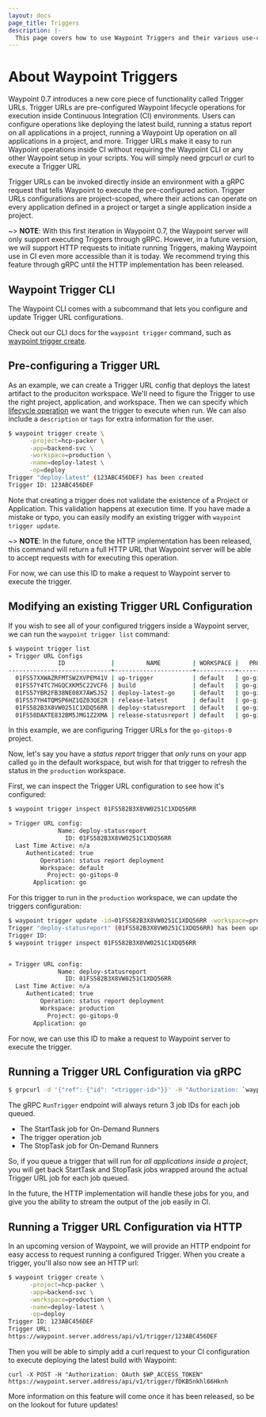 ```yaml
---
layout: docs
page_title: Triggers
description: |-
  This page covers how to use Waypoint Triggers and their various use-cases.
---
```


# About Waypoint Triggers

Waypoint 0.7 introduces a new core piece of functionality called Trigger URLs.
Trigger URLs are pre-configured Waypoint lifecycle operations for execution
inside Continuous Integration (CI) environments. Users can configure operations
like deploying the latest build, running a status report on all applications in
a project, running a Waypoint Up operation on all applications in a project,
and more. Trigger URLs make it easy to run Waypoint operations inside CI without
requiring the Waypoint CLI or any other Waypoint setup in your scripts. You will
simply need grpcurl or curl to execute a Trigger URL

Trigger URLs can be invoked directly inside an environment with a gRPC request
that tells Waypoint to execute the pre-configured action. Trigger URLs
configurations are project-scoped, where their actions can operate on every
application defined in a project or target a single application inside a project.

~> **NOTE**: With this first iteration in Waypoint 0.7, the Waypoint server will only
support executing Triggers through gRPC. However, in a future version, we will
support HTTP requests to initiate running Triggers, making Waypoint use in CI
even more accessible than it is today. We recommend trying this feature through
gRPC until the HTTP implementation has been released.

## Waypoint Trigger CLI

The Waypoint CLI comes with a subcommand that lets you configure and update
Trigger URL configurations.

Check out our CLI docs for the `waypoint trigger` command, such as
[waypoint trigger create](/commands/trigger-create).

## Pre-configuring a Trigger URL

As an example, we can create a Trigger URL config that deploys the latest artifact
to the produciton workspace. We'll need to figure the Trigger to use the
right project, application, and workspace. Then we can specify which [lifecycle operation](docs/lifecycle)
we want the trigger to execute when run. We can also include a `description` or
`tags` for extra information for the user.

```sh
$ waypoint trigger create \
      -project=hcp-packer \
      -app=backend-svc \
      -workspace=production \
      -name=deploy-latest \
      -op=deploy
Trigger "deploy-latest" (123ABC456DEF) has been created
Trigger ID: 123ABC456DEF
```

Note that creating a trigger does not validate the existence of a Project or
Application. This validation happens at execution time. If you have made a mistake
or typo, you can easily modify an existing trigger with `waypoint trigger update`.

~> **NOTE**: In the future, once the HTTP implementation has been released, this
command will return a full HTTP URL that Waypoint server will be able to accept requests
with for executing this operation.

For now, we can use this ID to make a request to Waypoint server to execute the
trigger.

## Modifying an existing Trigger URL Configuration

If you wish to see all of your configured triggers inside a Waypoint server,
we can run the `waypoint trigger list` command:

```sh
$ waypoint trigger list
» Trigger URL Configs
              ID             |         NAME         | WORKSPACE |   PROJECT   | APPLICATION |        OPERATION
-----------------------------+----------------------+-----------+-------------+-------------+---------------------------
  01FS57XXWAZRFMTSW2XVPEM41V | up-trigger           | default   | go-gitops-0 | go          | up
  01FS57Y4TC7HGQCXKM5C22VCF6 | build                | default   | go-gitops-0 | go          | build
  01FS57YBR2FB38NE08X7AWSJ52 | deploy-latest-go     | default   | go-gitops-0 | go          | deploy
  01FS57YH4TQMSP6HZ1QZ03QE2R | release-latest       | default   | go-gitops-0 | go          | release
  01FS582B3X8VW0251C1XDQ56RR | deploy-statusreport  | default   | go-gitops-0 | go          | status report deployment
  01FS58DAXTE832BM5JMG1Z2XMA | release-statusreport | default   | go-gitops-0 | go          | status report release

```

In this example, we are configuring Trigger URLs for the `go-gitops-0` project.

Now, let's say you have a _status report_ trigger that _only_ runs on your app
called `go` in the default workspace, but wish for that trigger to refresh the
status in the `production` workspace.

First, we can inspect the Trigger URL configuration to see how it's configured:

```sh
$ waypoint trigger inspect 01FS582B3X8VW0251C1XDQ56RR

» Trigger URL config:
              Name: deploy-statusreport
                ID: 01FS582B3X8VW0251C1XDQ56RR
  Last Time Active: n/a
     Authenticated: true
         Operation: status report deployment
         Workspace: default
           Project: go-gitops-0
       Application: go

```

For this trigger to run in the `production` workspace, we can update the
triggers configuration:

```sh
$ waypoint trigger update -id=01FS582B3X8VW0251C1XDQ56RR -workspace=production
Trigger "deploy-statusreport" (01FS582B3X8VW0251C1XDQ56RR) has been updated
Trigger ID:
$ waypoint trigger inspect 01FS582B3X8VW0251C1XDQ56RR


» Trigger URL config:
              Name: deploy-statusreport
                ID: 01FS582B3X8VW0251C1XDQ56RR
  Last Time Active: n/a
     Authenticated: true
         Operation: status report deployment
         Workspace: production
           Project: go-gitops-0
       Application: go
```

For now, we can use this ID to make a request to Waypoint server to execute the
trigger.

## Running a Trigger URL Configuration via gRPC

```sh
$ grpcurl -d '{"ref": {"id": "<trigger-id>"}}' -H "Authorization: `waypoint user token`" waypoint.server.address hashicorp.waypoint.Waypoint/RunTrigger
```

The gRPC `RunTrigger` endpoint will always return 3 job IDs for each job queued.

- The StartTask job for On-Demand Runners
- The trigger operation job
- The StopTask job for On-Demand Runners

So, if you queue a trigger that will run for _all applications inside a project_,
you will get back StartTask and StopTask jobs wrapped around the actual Trigger
URL job for each job queued.

In the future, the HTTP implementation will handle these jobs for you, and
give you the ability to stream the output of the job easily in CI.

## Running a Trigger URL Configuration via HTTP

In an upcoming version of Waypoint, we will provide an HTTP endpoint for easy
access to request running a configured Trigger. When you create a trigger,
you'll also now see an HTTP url:

```sh
$ waypoint trigger create \
      -project=hcp-packer \
      -app=backend-svc \
      -workspace=production \
      -name=deploy-latest \
      -op=deploy
Trigger ID: 123ABC456DEF
Trigger URL:
https://waypoint.server.address/api/v1/trigger/123ABC456DEF
```

Then you will be able to simply add a curl request to your CI configuration
to execute deploying the latest build with Waypoint:

```
curl -X POST -H "Authorization: OAuth $WP_ACCESS_TOKEN" https://waypoint.server.address/api/v1/trigger/fDKB5nkhl66Hknh
```

More information on this feature will come once it has been released, so
be on the lookout for future updates!
